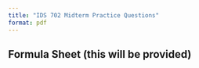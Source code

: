 ```yaml
---
title: "IDS 702 Midterm Practice Questions"
format: pdf
---
```


## Formula Sheet (this will be provided)
